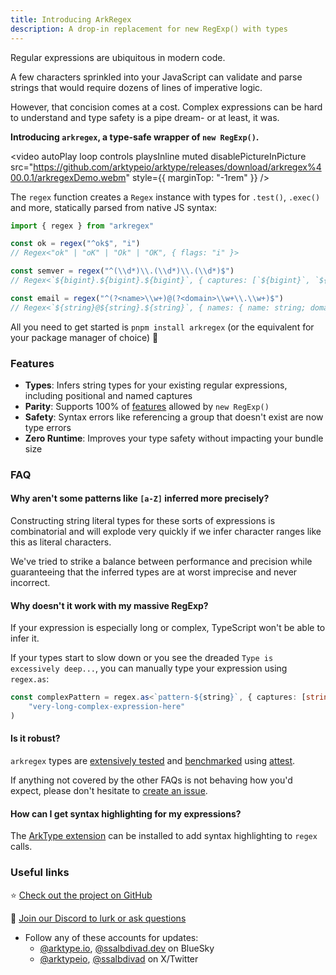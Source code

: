 ```yaml
---
title: Introducing ArkRegex
description: A drop-in replacement for new RegExp() with types
---
```


Regular expressions are ubiquitous in modern code.

A few characters sprinkled into your JavaScript can validate and parse strings that would require dozens of lines of imperative logic.

However, that concision comes at a cost. Complex expressions can be hard to understand and type safety is a pipe dream- or at least, it was.

**Introducing `arkregex`, a type-safe wrapper of `new RegExp()`.**

<video
	autoPlay
	loop
	controls
	playsInline
	muted
	disablePictureInPicture
	src="https://github.com/arktypeio/arktype/releases/download/arkregex%400.0.1/arkregexDemo.webm"
	style={{ marginTop: "-1rem" }}
/>

The `regex` function creates a `Regex` instance with types for `.test()`, `.exec()` and more, statically parsed from native JS syntax:

```ts
import { regex } from "arkregex"

const ok = regex("^ok$", "i")
// Regex<"ok" | "oK" | "Ok" | "OK", { flags: "i" }>

const semver = regex("^(\\d*)\\.(\\d*)\\.(\\d*)$")
// Regex<`${bigint}.${bigint}.${bigint}`, { captures: [`${bigint}`, `${bigint}`, `${bigint}`] }>

const email = regex("^(?<name>\\w+)@(?<domain>\\w+\\.\\w+)$")
// Regex<`${string}@${string}.${string}`, { names: { name: string; domain: `${string}.${string}`; }; ...>
```

All you need to get started is `pnpm install arkregex` (or the equivalent for your package manager of choice) 🎉

### Features

- **Types**: Infers string types for your existing regular expressions, including positional and named captures
- **Parity**: Supports 100% of [features](https://developer.mozilla.org/en-US/docs/Web/JavaScript/Guide/Regular_expressions) allowed by `new RegExp()`
- **Safety**: Syntax errors like referencing a group that doesn't exist are now type errors
- **Zero Runtime**: Improves your type safety without impacting your bundle size

### FAQ

#### Why aren't some patterns like `[a-Z]` inferred more precisely?

Constructing string literal types for these sorts of expressions is combinatorial and will explode very quickly if we infer character ranges like this as literal characters.

We've tried to strike a balance between performance and precision while guaranteeing that the inferred types are at worst imprecise and never incorrect.

#### Why doesn't it work with my massive RegExp?

If your expression is especially long or complex, TypeScript won't be able to infer it.

If your types start to slow down or you see the dreaded `Type is excessively deep...`, you can manually type your expression using `regex.as`:

```ts
const complexPattern = regex.as<`pattern-${string}`, { captures: [string] }>(
	"very-long-complex-expression-here"
)
```

#### Is it robust?

`arkregex` types are [extensively tested](https://github.com/arktypeio/arktype/tree/main/ark/regex/__tests__/regex.test.ts) and [benchmarked](https://github.com/arktypeio/arktype/tree/main/ark/regex/__tests__/regex.bench.ts) using [attest](https://github.com/arktypeio/arktype/tree/main/ark/attest#readme).

If anything not covered by the other FAQs is not behaving how you'd expect, please don't hesitate to [create an issue](https://github.com/arktypeio/arktype/issues/new).

#### How can I get syntax highlighting for my expressions?

The [ArkType extension](https://marketplace.visualstudio.com/items?itemName=arktypeio.arkdark) can be installed to add syntax highlighting to `regex` calls.

### Useful links

⭐ [Check out the project on GitHub](https://github.com/arktypeio/arktype)

👋 [Join our Discord to lurk or ask questions](https://arktype.io/discord)

- Follow any of these accounts for updates:
  - [@arktype.io](https://bsky.app/profile/arktype.io), [@ssalbdivad.dev](https://bsky.app/profile/ssalbdivad.dev) on BlueSky
  - [@arktypeio](https://x.com/arktypeio), [@ssalbdivad](https://x.com/arktypeio) on X/Twitter
